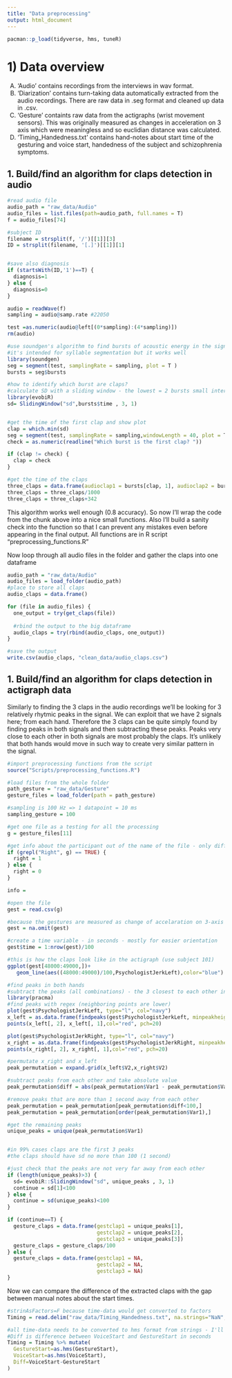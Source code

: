 ```yaml
---
title: "Data preprocessing"
output: html_document
---
```


```r
pacman::p_load(tidyverse, hms, tuneR)
```

# 1) Data overview
  A) 'Audio' contains recordings from the interviews in wav format.
  B) 'Diarization' contains turn-taking data automatically extracted from the audio recordings. There are raw data in .seg format and cleaned up data in .csv.
  C) 'Gesture' containts raw data from the actigraphs (wrist movement sensors). This was originally measured as changes in acceleration on 3 axis which were meaningless and so euclidian distance was calculated.
  D) 'Timing_Handedness.txt' contains hand-notes about start time of the gesturing and voice start, handedness of the subject and schizophrenia symptoms.

## 1. Build/find an algorithm for claps detection in audio
```r
#read audio file
audio_path = "raw_data/Audio"
audio_files = list.files(path=audio_path, full.names = T) 
f = audio_files[74]

#subject ID
filename = strsplit(f, '/')[[1]][3]
ID = strsplit(filename, '[.]')[[1]][1]


#save also diagnosis
if (startsWith(ID,'1')==T) {
  diagnosis=1
} else {
  diagnosis=0
}

audio = readWave(f)
sampling = audio@samp.rate #22050

test =as.numeric(audio@left[(0*sampling):(4*sampling)])
rm(audio)

#use soundgen's algorithm to find bursts of acoustic energy in the signal
#it's intended for syllable segmentation but it works well
library(soundgen)
seg = segment(test, samplingRate = sampling, plot = T )
bursts = seg$bursts

#how to identify which burst are claps?
#calculate SD with a sliding window - the lowest = 2 bursts small interburst interval
library(evobiR)
sd= SlidingWindow("sd",bursts$time , 3, 1)


#get the time of the first clap and show plot
clap = which.min(sd)
seg = segment(test, samplingRate = sampling,windowLength = 40, plot = T )
check = as.numeric(readline("Which burst is the first clap? "))

if (clap != check) {
  clap = check
}

#get the time of the claps
three_claps = data.frame(audioclap1 = bursts[clap, 1], audioclap2 = bursts[clap+1, 1], audioclap3 = bursts[clap+2, 1])
three_claps = three_claps/1000
three_claps = three_claps+342
```

This algorithm works well enough (0.8 accuracy). So now I'll wrap the code from the chunk above into a nice small functions. Also I'll build a sanity check into the function so that I can prevent any mistakes even before appearing in the final output. All functions are in R script "preprocessing_functions.R"

Now loop through all audio files in the folder and gather the claps into one dataframe
```r
audio_path = "raw_data/Audio"
audio_files = load_folder(audio_path)
#place to store all claps
audio_claps = data.frame()

for (file in audio_files) {
  one_output = try(get_claps(file))
  
  #rbind the output to the big dataframe
  audio_claps = try(rbind(audio_claps, one_output))
}

#save the output
write.csv(audio_claps, "clean_data/audio_claps.csv")
```


## 1. Build/find an algorithm for claps detection in actigraph data
Similarly to finding the 3 claps in the audio recordings we'll be looking for 3 relatively rhytmic peaks in the signal.
We can exploit that we have 2 signals here; from each hand. Therefore the 3 claps can be quite simply found by finding peaks in both signals and then subtracting these peaks. Peaks very close to each other in both signals are most probably the claps. It's unlikely that both hands would move in such way to create very similar pattern in the signal.
```r
#import preprocessing functions from the script
source("Scripts/preprocessing_functions.R")

#load files from the whole folder
path_gesture = "raw_data/Gesture"
gesture_files = load_folder(path = path_gesture)

#sampling is 100 Hz => 1 datapoint = 10 ms
sampling_gesture = 100

#get one file as a testing for all the processing
g = gesture_files[11]

#get info about the participant out of the name of the file - only difference from audio file is that gesture includes also hand dominance - so the get_info function is updated with this bit
if (grepl("Right", g) == TRUE) {
  right = 1
} else {
  right = 0
}

info = 

#open the file
gest = read.csv(g)

#because the gestures are measured as change of accelaration on 3-axis the first row contains always NAs => remove those
gest = na.omit(gest)

#create a time variable - in seconds - mostly for easier orientation
gest$time = 1:nrow(gest)/100

#this is how the claps look like in the actigraph (use subject 101)
ggplot(gest[48000:49000,])+
   geom_line(aes((48000:49000)/100,PsychologistJerkLeft),color="blue")

#find peaks in both hands
#subtract the peaks (all combinations) - the 3 closest to each other in time are the claps
library(pracma)
#find peaks with regex (neighboring points are lower)
plot(gest$PsychologistJerkLeft, type="l", col="navy")
x_left = as.data.frame(findpeaks(gest$PsychologistJerkLeft, minpeakheight = 2, npeaks = 100, minpeakdistance = 20))
points(x_left[, 2], x_left[, 1],col="red", pch=20)

plot(gest$PsychologistJerkRight, type="l", col="navy")
x_right = as.data.frame(findpeaks(gest$PsychologistJerkRight, minpeakheight = 2, npeaks = 100, minpeakdistance = 20))
points(x_right[, 2], x_right[, 1],col="red", pch=20)

#permutate x_right and x_left
peak_permutation = expand.grid(x_left$V2,x_right$V2)

#subtract peaks from each other and take absolute value
peak_permutation$diff = abs(peak_permutation$Var1 - peak_permutation$Var2)

#remove peaks that are more than 1 second away from each other
peak_permutation = peak_permutation[peak_permutation$diff<100,]
peak_permutation = peak_permutation[order(peak_permutation$Var1),]

#get the remaining peaks
unique_peaks = unique(peak_permutation$Var1)


#in 99% cases claps are the first 3 peaks
#the claps should have sd no more than 100 (1 second)

#just check that the peaks are not very far away from each other
if (length(unique_peaks)>3) {
  sd= evobiR::SlidingWindow("sd", unique_peaks , 3, 1)
  continue = sd[1]<100
} else {
  continue = sd(unique_peaks)<100
}

if (continue==T) {
  gesture_claps = data.frame(gestclap1 = unique_peaks[1], 
                             gestclap2 = unique_peaks[2], 
                             gestclap3 = unique_peaks[3])
  gesture_claps = gesture_claps/100
} else {
  gesture_claps = data.frame(gestclap1 = NA, 
                             gestclap2 = NA, 
                             gestclap3 = NA)
}
```

Now we can compare the difference of the extracted claps with the gap between manual notes about the start times.
```r
#strinAsFactors=F because time-data would get converted to factors
Timing = read.delim("raw_data/Timing_Handedness.txt", na.strings="NaN", stringsAsFactors=F)

#all time-data needs to be converted to hms format from strings - I'll need to calculate with them
#Diff is difference between VoiceStart and GestureStart in seconds
Timing = Timing %>% mutate(
  GestureStart=as.hms(GestureStart),
  VoiceStart=as.hms(VoiceStart),
  Diff=VoiceStart-GestureStart
)
```
  
  
